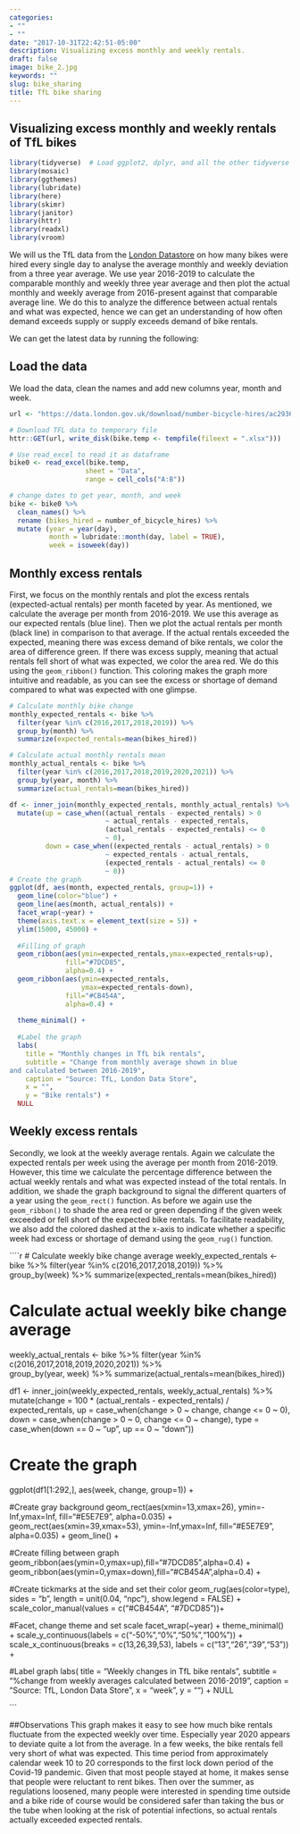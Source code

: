 ```yaml
---
categories:
- ""
- ""
date: "2017-10-31T22:42:51-05:00"
description: Visualizing excess monthly and weekly rentals. 
draft: false
image: bike_2.jpg
keywords: ""
slug: bike_sharing
title: TfL bike sharing 
---
```


## Visualizing excess monthly and weekly rentals of TfL bikes

```r
library(tidyverse)  # Load ggplot2, dplyr, and all the other tidyverse packages
library(mosaic)
library(ggthemes)
library(lubridate)
library(here)
library(skimr)
library(janitor)
library(httr)
library(readxl)
library(vroom)
```

We will us the TfL data from the [London Datastore](https://data.london.gov.uk/) on how many bikes were hired every single day to analyse the average monthly and weekly deviation from a three year average. We use year 2016-2019 to calculate the comparable monthly and weekly three year average and then plot the actual monthly and weekly average from 2016-present against that comparable average line. We do this to analyze the difference between actual rentals and what was expected, hence we can get an understanding of how often demand exceeds supply or supply exceeds demand of bike rentals. 

We can get the latest data by running the following:

## Load the data
We load the data, clean the names and add new columns year, month and week. 

```r
url <- "https://data.london.gov.uk/download/number-bicycle-hires/ac29363e-e0cb-47cc-a97a-e216d900a6b0/tfl-daily-cycle-hires.xlsx"

# Download TFL data to temporary file
httr::GET(url, write_disk(bike.temp <- tempfile(fileext = ".xlsx")))

# Use read_excel to read it as dataframe
bike0 <- read_excel(bike.temp,
                   sheet = "Data",
                   range = cell_cols("A:B"))

# change dates to get year, month, and week
bike <- bike0 %>% 
  clean_names() %>% 
  rename (bikes_hired = number_of_bicycle_hires) %>% 
  mutate (year = year(day),
          month = lubridate::month(day, label = TRUE),
          week = isoweek(day))
```

## Monthly excess rentals 
First, we focus on the monthly rentals and plot the excess rentals (expected-actual rentals) per month faceted by year. 
As mentioned, we calculate the average per month from 2016-2019. We use this average as our expected rentals (blue line). Then we plot the actual rentals per month (black line) in comparison to that average. If the actual rentals exceeded the expected, meaning there was excess demand of bike rentals, we color the area of difference green. If there was excess supply, meaning that actual rentals fell short of what was expected, we color the area red. We do this using the `geom_ribbon()` function. 
This coloring makes the graph more intuitive and readable, as you can see the excess or shortage of demand compared to what was expected with one glimpse. 

```r

# Calculate monthly bike change 
monthly_expected_rentals <- bike %>% 
  filter(year %in% c(2016,2017,2018,2019)) %>%  
  group_by(month) %>% 
  summarize(expected_rentals=mean(bikes_hired))

# Calculate actual monthly rentals mean
monthly_actual_rentals <- bike %>% 
  filter(year %in% c(2016,2017,2018,2019,2020,2021)) %>%  
  group_by(year, month) %>% 
  summarize(actual_rentals=mean(bikes_hired))

df <- inner_join(monthly_expected_rentals, monthly_actual_rentals) %>% 
  mutate(up = case_when((actual_rentals - expected_rentals) > 0 
                        ~ actual_rentals - expected_rentals, 
                        (actual_rentals - expected_rentals) <= 0 
                        ~ 0), 
         down = case_when((expected_rentals - actual_rentals) > 0 
                        ~ expected_rentals - actual_rentals, 
                        (expected_rentals - actual_rentals) <= 0 
                        ~ 0))
# Create the graph
ggplot(df, aes(month, expected_rentals, group=1)) +
  geom_line(color="blue") +
  geom_line(aes(month, actual_rentals)) +
  facet_wrap(~year) +
  theme(axis.text.x = element_text(size = 5)) +
  ylim(15000, 45000) +
  
  #Filling of graph 
  geom_ribbon(aes(ymin=expected_rentals,ymax=expected_rentals+up), 
              fill="#7DCD85",
              alpha=0.4) +
  geom_ribbon(aes(ymin=expected_rentals,
                  ymax=expected_rentals-down), 
              fill="#CB454A",
              alpha=0.4) +
  
  theme_minimal() + 
  
  #Label the graph 
  labs(
    title = "Monthly changes in TfL bik rentals",
    subtitle = "Change from monthly average shown in blue
and calculated between 2016-2019",
    caption = "Source: TfL, London Data Store",
    x = "",
    y = "Bike rentals") +
  NULL

```

## Weekly excess rentals 
Secondly, we look at the weekly average rentals. Again we calculate the expected rentals per week using the average per month from 2016-2019. However, this time we calculate the percentage difference between the actual weekly rentals and what was expected instead of the total rentals. 
In addition, we shade the graph background to signal the different quarters of a year using the `geom_rect()` function. As before we again use the `geom_ribbon()` to shade the area red or green depending if the given week exceeded or fell short of the expected bike rentals. To facilitate readability, we also add the colored dashed at the x-axis to indicate whether a specific week had excess or shortage of demand using the `geom_rug()` function.  

````r

# Calculate weekly bike change average
weekly_expected_rentals <- bike %>% 
  filter(year %in% c(2016,2017,2018,2019)) %>%  
  group_by(week) %>% 
  summarize(expected_rentals=mean(bikes_hired))

# Calculate actual weekly bike change average
weekly_actual_rentals <- bike %>% 
  filter(year %in% c(2016,2017,2018,2019,2020,2021)) %>%  
  group_by(year, week) %>% 
  summarize(actual_rentals=mean(bikes_hired))

df1 <- inner_join(weekly_expected_rentals, weekly_actual_rentals) %>% 
  mutate(change = 100 * (actual_rentals - expected_rentals) / expected_rentals, 
         up = case_when(change > 0 
                        ~ change, 
                        change <= 0 
                        ~ 0), 
         down = case_when(change > 0 
                        ~ 0, 
                        change <= 0 
                        ~ change), 
         type = case_when(down == 0 ~ "up",
                          up == 0 ~ "down"))

# Create the graph
ggplot(df1[1:292,], aes(week, change, group=1)) +
  
  #Create gray background
  geom_rect(aes(xmin=13,xmax=26),
            ymin=-Inf,ymax=Inf, fill="#E5E7E9", alpha=0.035) +
  geom_rect(aes(xmin=39,xmax=53),
            ymin=-Inf,ymax=Inf, fill="#E5E7E9", alpha=0.035) +
  geom_line() +
  
  #Create filling between graph 
  geom_ribbon(aes(ymin=0,ymax=up),fill="#7DCD85",alpha=0.4) +
  geom_ribbon(aes(ymin=0,ymax=down),fill="#CB454A",alpha=0.4) +
  
  #Create tickmarks at the side and set their color 
  geom_rug(aes(color=type), sides = "b", 
           length = unit(0.04, "npc"), show.legend = FALSE) +
  scale_color_manual(values = c("#CB454A", "#7DCD85"))+
  
  #Facet, change theme and set scale 
  facet_wrap(~year) +
  theme_minimal() + 
  scale_y_continuous(labels = c("-50%","0%","50%","100%")) +
  scale_x_continuous(breaks = c(13,26,39,53), 
                   labels = c("13","26","39","53")) +
  
  #Label graph 
  labs(
    title = "Weekly changes in TfL bike rentals",
    subtitle = "%change from weekly averages 
  calculated between 2016-2019",
    caption = "Source: TfL, London Data Store",
    x = "week",
    y = "") +
  NULL

```

##Observations
This graph makes it easy to see how much bike rentals fluctuate from the expected weekly over time. Especially year 2020 appears to deviate quite a lot from the average. In a few weeks, the bike rentals fell very short of what was expected. This time period from approximately calendar week 10 to 20 corresponds to the first lock down period of the Covid-19 pandemic. Given that most people stayed at home, it makes sense that people were reluctant to rent bikes. Then over the summer, as regulations loosened, many people were interested in spending time outside and a bike ride of course would be considered safer than taking the bus or the tube when looking at the risk of potential infections, so actual rentals actually exceeded expected rentals.   